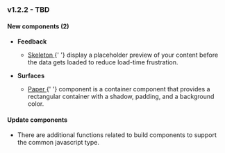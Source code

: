 <h3
  style={{
    marginTop: 20,
    marginBottom: 20,
    backgroundColor: '#1fafed',
    color: '#ffffff',
    padding: 10,
  }}
>
  v1.2.2 - TBD
</h3>

#### New components (2)

<ul>
  <li>
    <b>Feedback</b>
    <ul>
      <li>
        <p>
          <a
            class="link"
            target="_blank"
            href={`${window.location.origin}/?path=/story/components-feedback-skeleton--description`}
          >
            Skeleton
          </a>{' '}
          display a placeholder preview of your content before the data gets loaded to reduce load-time frustration.
        </p>
      </li>
    </ul>
  </li>
  <li>
    <b>Surfaces</b>
    <ul>
      <li>
        <p>
          <a
            class="link"
            target="_blank"
            href={`${window.location.origin}/?path=/story/components-surfaces-paper--description`}
          >
            Paper
          </a>{' '}
          component is a container component that provides a rectangular container with a shadow, padding, and a background color.
        </p>
      </li>
    </ul>
  </li>
</ul>

#### Update components

<ul>
  <li>There are additional functions related to build components to support the common javascript type.</li>
</ul>